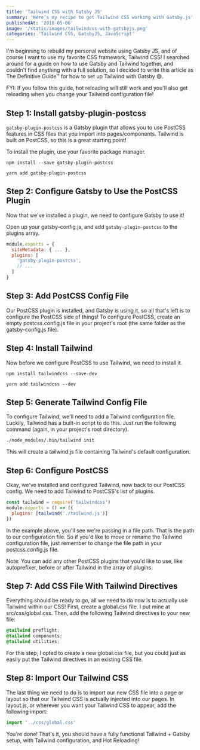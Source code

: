 ```yaml
---
title: 'Tailwind CSS with Gatsby JS'
summary: 'Here’s my recipe to get Tailwind CSS working with Gatsby.js'
publishedAt: '2018-05-06'
image: '/static/images/tailwindcss-with-gatsbyjs.png'
categories: 'Tailwind CSS, GatsbyJS, JavaScript'
---
```


I'm beginning to rebuild my personal website using Gatsby JS, and of course I want to use my favorite CSS framework, Tailwind CSS! I searched around for a guide on how to use Gatsby and Tailwind together, and couldn't find anything with a full solution, so I decided to write this article as The Definitive Guide™ for how to set up Tailwind with Gatsby 😄.

FYI: If you follow this guide, hot reloading will still work and you'll also get reloading when you change your Tailwind configuration file!

## Step 1: Install gatsby-plugin-postcss

`gatsby-plugin-postcss` is a Gatsby plugin that allows you to use PostCSS features in CSS files that you import into pages/components. Tailwind is built on PostCSS, so this is a great starting point!

To install the plugin, use your favorite package manager.

```bash:NPM
npm install --save gatsby-plugin-postcss
```

```bash:Yarn
yarn add gatsby-plugin-postcss
```

## Step 2: Configure Gatsby to Use the PostCSS Plugin

Now that we've installed a plugin, we need to configure Gatsby to use it!

Open up your gatsby-config.js, and add `gatsby-plugin-postcss` to the plugins array.

```jsx:gatsby-config.js
module.exports = {
  siteMetadata: { ... },
  plugins: [
    'gatsby-plugin-postcss',
    // ...
  ]
}
```

## Step 3: Add PostCSS Config File

Our PostCSS plugin is installed, and Gatsby is using it, so all that's left is to configure the PostCSS side of things! To configure PostCSS, create an empty postcss.config.js file in your project's root (the same folder as the gatsby-config.js file).

## Step 4: Install Tailwind

Now before we configure PostCSS to use Tailwind, we need to install it.

```bash:NPM
npm install tailwindcss --save-dev
```

```bash:Yarn
yarn add tailwindcss --dev

```

## Step 5: Generate Tailwind Config File

To configure Tailwind, we'll need to add a Tailwind configuration file. Luckily, Tailwind has a built-in script to do this. Just run the following command (again, in your project's root directory).

```bash
./node_modules/.bin/tailwind init
```

This will create a tailwind.js file containing Tailwind's default configuration.

## Step 6: Configure PostCSS

Okay, we've installed and configured Tailwind, now back to our PostCSS config. We need to add Tailwind to PostCSS's list of plugins.

```jsx:postcss.config.js
const tailwind = require('tailwindcss')
module.exports = () => ({
  plugins: [tailwind('./tailwind.js')]
})
```

In the example above, you'll see we're passing in a file path. That is the path to our configuration file. So if you'd like to move or rename the Tailwind configuration file, just remember to change the file path in your postcss.config.js file.

Note: You can add any other PostCSS plugins that you'd like to use, like autoprefixer, before or after Tailwind in the array of plugins.

## Step 7: Add CSS File With Tailwind Directives

Everything should be ready to go, all we need to do now is to actually use Tailwind within our CSS! First, create a global.css file. I put mine at src/css/global.css. Then, add the following Tailwind directives to your new file:

```css:global.css
@tailwind preflight;
@tailwind components;
@tailwind utilities;
```

For this step, I opted to create a new global.css file, but you could just as easily put the Tailwind directives in an existing CSS file.

## Step 8: Import Our Tailwind CSS

The last thing we need to do is to import our new CSS file into a page or layout so that our Tailwind CSS is actually injected into our pages. In layout.js, or wherever you want your Tailwind CSS to appear, add the following import:

```jsx:layout.js
import '../css/global.css'
```

You're done! That's it, you should have a fully functional Tailwind + Gatsby setup, with Tailwind configuration, and Hot Reloading!
